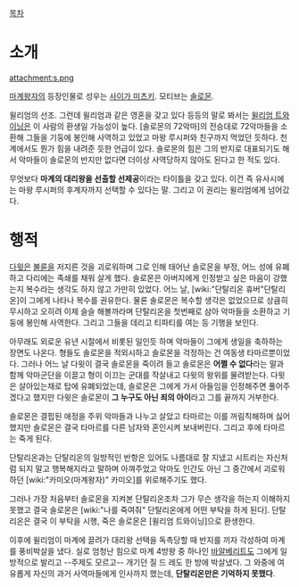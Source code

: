 [[목차]]

= 소개 =
attachment:s.png

[[마계왕자]]의 등장인물로 성우는 [[사이가 미츠키]]. 모티브는 [[솔로몬]].

윌리엄의 선조. 그런데 윌리엄과 같은 영혼을 갖고 있다 등등의 말로 봐서는 [[윌리엄 트와이닝]]은 이 사람의 환생일 가능성이 높다. [솔로몬의 72악마]의 전승대로 72악마들을 소환해 그들을 기둥에 봉인해 사역하고 있었고 마왕 루시퍼와 친구까지 먹었던 듯하다. 천계에서도 뭔가 힘을 내려준 듯한 언급이 있다. 솔로몬의 힘은 그의 반지로 대표되기도 해서 악마들이 솔로몬의 반지만 없다면 더이상 사역당하지 않아도 된다고 한 적도 있다.

무엇보다 '''마계의 대리왕을 선출할 선제공'''이라는 타이틀을 갖고 있다. 이건 즉 유사시에는 마왕 루시퍼의 후계자까지 선택할 수 있다는 말. 그리고 이 권리는 윌리엄에게 넘어갔다.

= 행적 =
[[다윗]]은 [[불륜]]을 저지른 것을 괴로워하며 그로 인해 태어난 솔로몬을 부정, 어느 성에 유폐하고 다리에는 족쇄를 채워 살게 했다. 솔로몬은 아버지에게 인정받고 싶은 마음이 강했는지 복수라는 생각도 하지 않고 가만히 있었다. 
어느 날, [wiki:"단탈리온 휴버"단탈리온]이 그에게 나타나 복수를 권유한다. 물론 솔로몬은 복수할 생각은 없었으므로 상큼히 무시하고 오히려 이제 슬슬 해볼까라며 단탈리온을 첫번째로 삼아 악마들을 소환하고 기둥에 봉인해 사역한다. 그리고 그들을 데리고 티파티를 여는 등 기행을 보인다.

아무래도 외로운 유년 시절에서 비롯된 일인듯 하며 악마들이 그에게 생일을 축하하는 장면도 나온다. 형들도 솔로몬을 적외시하고 솔로몬을 걱정하는 건 여동생 타마르뿐이었다. 그러나 어느 날 다윗이 결국 솔로몬을 죽이려 들고 솔로몬은 '''어쩔 수 없다'''라는 말과 함께 악마군단을 이끌고 형이 이끄는 군대를 작살내고 다윗의 왕위를 물려받는다. 다윗은 살아있는채로 탑에 유폐되었는데, 솔로몬은 그에게 가서 아들임을 인정해주면 풀어주겠다고 했지만 다윗은 솔로몬이 '''그 누구도 아닌 죄의 아이'''라고 그를 끝까지 거부한다.

솔로몬은 결핍된 애정을 주위 악마들과 나누고 살았고 타마르는 이를 꺼림칙해하며 싫어했지만 솔로몬은 결국 타마르를 다른 남자와 혼인시켜 보내버린다. 그리고 후에 타마르는 죽게 된다.

단탈리온과는 단탈리온의 일방적인 반항은 있어도 나름대로 잘 지냈고 시트리는 자신처럼 되지 말고 행복해지라고 말하며 아껴주었고 악마도 인간도 아닌 그 중간에서 괴로워하던 [wiki:"카미오(마계왕자)" 카미오]를 위로해주기도 했다.

그러나 가장 처음부터 솔로몬을 지켜본 단탈리온조차 그가 무슨 생각을 하는지 이해하지 못했고 결국 솔로몬은 [wiki:"나를 죽여줘" 단탈리온에게 어떤 부탁을 하게 된다]. 단탈리온은 결국 이 부탁을 시행, 죽은 솔로몬은 [윌리엄 트와이닝]으로 환생한다.

이후에 윌리엄이 마계에 끌려가 대리왕 선택을 독촉당할 때 반지를 끼자 각성하여 마계를 풍비박살을 냈다. 실로 엄청난 힘으로 마계 4방왕 중 하나인 [[바알베리트]]도 그에게 일방적으로 발리고 --주제도 모르고-- 개기던 질 드 레도 한 방에 박살냈다. 그 와중에 여유롭게 자신의 과거 사역마들에게 인사까지 했는데, '''단탈리온만은 기억하지 못했다'''. 
